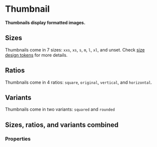 # Thumbnail <ReactStabilityFlag status="unstable" />

**Thumbnails display formatted images.**

## Sizes

Thumbnails come in 7 sizes: `xxs`, `xs`, `s`, `m`, `l`, `xl`, and unset.
Check [size design tokens](/product/design-tokens/size) for more details.

<DemoBlock demo="sizes" />

## Ratios

Thumbnails come in 4 ratios: `square`, `original`, `vertical`, and `horizontal`.

<DemoBlock demo="ratios" />

## Variants

Thumbnails come in two variants: `squared` and `rounded`

<DemoBlock demo="variants" />

## Sizes, ratios, and variants combined

<DemoBlock demo="combined" />

### Properties

<PropTable component="Thumbnail" />
